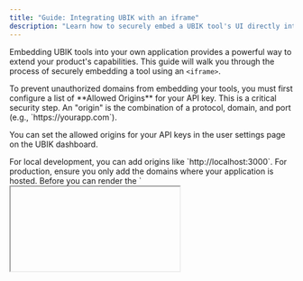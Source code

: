 ```yaml
---
title: "Guide: Integrating UBIK with an iframe"
description: "Learn how to securely embed a UBIK tool's UI directly into your web application for a seamless user experience."
---
```


Embedding UBIK tools into your own application provides a powerful way to extend your product's capabilities. This guide will walk you through the process of securely embedding a tool using an `<iframe>`.

<Steps>

<Step title="Configure Allowed Origins">
  To prevent unauthorized domains from embedding your tools, you must first configure a list of **Allowed Origins** for your API key. This is a critical security step. An "origin" is the combination of a protocol, domain, and port (e.g., `https://yourapp.com`).

  You can set the allowed origins for your API keys in the user settings page on the UBIK dashboard.

  <Card
    title="Go to API Key Settings"
    icon="key"
    href="https://app.ubik-agent.com/user/api-keys"
  />

  <Note>
  For local development, you can add origins like `http://localhost:3000`. For production, ensure you only add the domains where your application is hosted.
  </Note>
</Step>

<Step title="Fetch Embedding Information">
  Before you can render the `<iframe>`, your application's frontend needs to fetch the embedding details from the UBIK API. This is done by making a `GET` request to the `/tools/{tool_id}/embed-info` endpoint.

  This endpoint provides two crucial pieces of information:
  1.  **Tool Details**: The schema, name, description, etc.
  2.  **Access Token**: A short-lived JSON Web Token (JWT) that the embedded `<iframe>` will use to authenticate itself.

  <CodeGroup title="GET /tools/{tool_id}/embed-info">
  ```bash cURL
  curl -X GET "https://app.ubik-agent.com/api/v1/tools/YOUR_TOOL_ID/embed-info" \
       -H "X-API-KEY: YOUR_API_KEY"
  ```
  ```python Python (Server-Side)
  import requests

  api_key = "YOUR_API_KEY"
  tool_id = "YOUR_TOOL_ID"
  
  headers = {"X-API-KEY": api_key}
  
  # This call would typically be made from your server, which then passes
  # the embed info to your frontend client.
  response = requests.get(
      f"https://app.ubik-agent.com/api/v1/tools/{tool_id}/embed-info",
      headers=headers
  )

  if response.status_code == 200:
      embed_info = response.json()
      print(embed_info)
      # Pass this info to your frontend
  else:
      print(f"Error: {response.status_code}", response.text)
  ```
  ```javascript JavaScript (Client-Side)
  // This function would typically call an endpoint on YOUR server, 
  // which then makes the secure call to the UBIK API with your secret API key.
  
  async function fetchEmbedInfoFromServer(toolId) {
    try {
      // Example: an endpoint on your own backend
      const response = await fetch(`/api/get-tool-embed-info?toolId=${toolId}`);
      if (!response.ok) {
        throw new Error(`HTTP error: ${response.status}`);
      }
      const embedInfo = await response.json();
      console.log(embedInfo);
      // Use this data to render the iframe
      return embedInfo;
    } catch (error) {
      console.error('Error fetching embed info:', error);
    }
  }
  ```
  </CodeGroup>
  
  <Tip icon="shield-check">
    **Security Best Practice**: Your secret UBIK API key should never be exposed in your frontend application. The call to `/embed-info` should be made from your backend server, which can then pass the resulting short-lived `access_token` and tool details to the client.
  </Tip>
</Step>

<Step title="Render the iframe">
  Once your frontend has the embedding information, you can construct the `<iframe>` URL and render it. The `access_token` from the `embed-info` endpoint must be passed as a `jwt` query parameter to the `iframe`'s source URL.

  Here is a simplified example using React:

  ```jsx React Example
  import React, { useState, useEffect } from 'react';

  const EmbeddedTool = ({ toolId }) => {
    const [embedInfo, setEmbedInfo] = useState(null);

    useEffect(() => {
      // In a real app, this would fetch from your backend
      const fetchEmbedInfo = async () => {
        try {
          const response = await fetch(`/api/get-tool-embed-info?toolId=${toolId}`);
          const data = await response.json();
          setEmbedInfo(data);
        } catch (error) {
          console.error("Failed to fetch embed info:", error);
        }
      };

      fetchEmbedInfo();
    }, [toolId]);

    if (!embedInfo) {
      return <div>Loading Tool...</div>;
    }

    // Append the access token as a query parameter.
    const iframeSrc = `https://app.ubik-agent.com/embed/tools/${embedInfo.id}?jwt=${embedInfo.access_token}`;

    return (
      <iframe
        src={iframeSrc}
        title={embedInfo.name}
        width="100%"
        height="600px"
        frameBorder="0"
      />
    );
  };

  export default EmbeddedTool;
  ```

  <Note>
    **Using a direct API Key:** For scenarios where you prefer not to use the `/embed-info` endpoint (e.g., server-side rendering), you can also authenticate by passing your UBIK API key directly as the `apiKey` query parameter.
    
    `const iframeSrc = `https://app.ubik-agent.com/embed/tools/YOUR_TOOL_ID?apiKey=YOUR_API_KEY`;`
    
    However, for client-side applications, using the short-lived `access_token` is strongly recommended to avoid exposing your secret API key.
  </Note>
</Step>

</Steps>

By following these steps, you can securely embed UBIK's powerful tools directly into your application, creating a seamless and integrated experience for your users.

